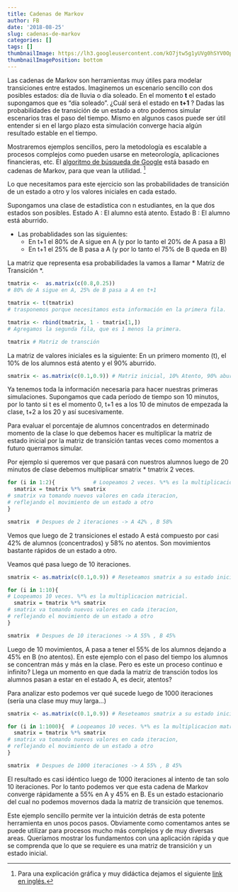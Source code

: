 ```yaml
---
title: Cadenas de Markov
author: FB
date: '2018-08-25'
slug: cadenas-de-markov
categories: []
tags: []
thumbnailImage: https://lh3.googleusercontent.com/kO7jtw5g1yUVg0hSYV0OpWMLn2XBqmE53hX4R-9KW_51bYPwyMPKyMyVGcSdXMGGjaDDUI9VvkV8reCwPw=w447-h220
thumbnailImagePosition: bottom
---
```



Las cadenas de Markov son herramientas muy útiles para modelar transiciones entre estados. Imaginemos un escenario sencillo con dos posibles estados: día de lluvia o día soleado. En el momento **t** el estado supongamos que es "día soleado". ¿Cuál será el estado en **t+1** ? Dadas las probabilidades de transición de un estado a otro podemos simular escenarios tras el paso del tiempo. Mismo en algunos casos puede ser útil entender si en el largo plazo esta simulación converge hacia algún resultado estable en el tiempo.

Mostraremos ejemplos sencillos, pero la metodología es escalable a procesos complejos como pueden usarse en meteorología, aplicaciones financieras, etc. El [algoritmo de búsqueda de Google](http://blog.kleinproject.org/?p=1605&lang=es) está basado en cadenas de Markov, para que vean la utilidad. [^1]

Lo que necesitamos para este ejercicio son las probabilidades de transición de un estado a otro y los valores iniciales en cada estado.

Supongamos una clase de estadística con n estudiantes, en la que dos estados son posibles. 
Estado A : El alumno está atento.
Estado B : El alumno está aburrido.

* Las probablidades son las siguientes: 
    + En t+1 el 80% de A sigue en A (y por lo tanto el 20% de A pasa a B)
    + En t+1 el 25% de B pasa a A (y por lo tanto el 75% de B queda en B)
    
La matriz que representa esa probabilidades la vamos a llamar * Matriz de Transición *.

```r
tmatrix <-  as.matrix(c(0.8,0.25))  
# 80% de A sigue en A, 25% de B pasa a A en t+1

tmatrix <- t(tmatrix) 
# trasponemos porque necesitamos esta información en la primera fila.

tmatrix <- rbind(tmatrix, 1 - tmatrix[1,]) 
# Agregamos la segunda fila, que es 1 menos la primera.

tmatrix # Matriz de transción
```

La matriz de valores iniciales es la siguiente:
En un primero momento (t), el 10% de los alumnos está atento y el 90% aburrido.

```r
smatrix <- as.matrix(c(0.1,0.9)) # Matriz inicial, 10% Atento, 90% aburridos
```


Ya tenemos toda la información necesaria para hacer nuestras primeras simulaciones.
Supongamos que cada período de tiempo son 10 minutos, por lo tanto si t es el momento 0, t+1 es a los 10 de minutos de empezada la clase, t+2 a los 20 y así sucesivamente.

Para evaluar el porcentaje de alumnos concentrados en determinado momento de la clase lo que debemos hacer es multiplicar la matriz de estado inicial por la matriz de transición tantas veces como momentos a futuro querramos simular.

Por ejemplo si queremos ver que pasará con nuestros alumnos luego de 20 minutos de clase debemos multiplicar smatrix * tmatrix 2 veces.

```r
for (i in 1:2){            # Loopeamos 2 veces. %*% es la multiplicacion matricial.
  smatrix = tmatrix %*% smatrix  
# smatrix va tomando nuevos valores en cada iteracion, 
# reflejando el movimiento de un estado a otro
}

smatrix  # Despues de 2 iteraciones -> A 42% , B 58%
```

Vemos que luego de 2 transiciones el estado A está compuesto por casi 42% de alumnos (concentrados) y 58% no atentos. Son movimientos bastante rápidos de un estado a otro.

Veamos qué pasa luego de 10 iteraciones.


```r
smatrix <- as.matrix(c(0.1,0.9)) # Reseteamos smatrix a su estado inicial

for (i in 1:10){           
# Loopeamos 10 veces. %*% es la multiplicacion matricial.
  smatrix = tmatrix %*% smatrix   
# smatrix va tomando nuevos valores en cada iteracion, 
# reflejando el movimiento de un estado a otro
}

smatrix  # Despues de 10 iteraciones -> A 55% , B 45%
```

Luego de 10 movimientos, A pasa a tener el 55% de los alumnos dejando a 45% en B (no atentos). En este ejemplo con el paso del tiempo los alumnos se concentran más y más en la clase. Pero es este un proceso continuo e infinito? Llega un momento en que dada la matriz de transción todos los alumnos pasan a estar en el estado A, es decir, atentos?

Para analizar esto podemos ver qué sucede luego de 1000 iteraciones (sería una clase muy muy larga...)


```r
smatrix <- as.matrix(c(0.1,0.9)) # Reseteamos smatrix a su estado inicial

for (i in 1:1000){  # Loopeamos 10 veces. %*% es la multiplicacion matricial.
  smatrix = tmatrix %*% smatrix  
# smatrix va tomando nuevos valores en cada iteracion,
# reflejando el movimiento de un estado a otro
}

smatrix  # Despues de 1000 iteraciones -> A 55% , B 45%
```

El resultado es casi idéntico luego de 1000 iteraciones al intento de tan solo 10 iteraciones. Por lo tanto podemos ver que esta cadena de Markov converge rápidamente a 55% en A y 45% en B. Es un estado estacionario del cual no podemos movernos dada la matriz de transición que tenemos.

Este ejemplo sencillo permite ver la intuición detrás de esta potente herramienta en unos pocos pasos. Obviamente como comentamos antes se puede utilizar para procesos mucho más complejos y de muy diversas areas. 
Queríamos mostrar los fundamentos con una aplicación rápida y que se comprenda que lo que se requiere es una matriz de transición y un estado inicial.

[^1]: Para una explicación gráfica y muy didáctica dejamos el siguiente [link en inglés.](http://setosa.io/ev/markov-chains/)
